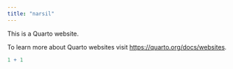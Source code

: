 ```yaml
---
title: "narsil"
---
```


This is a Quarto website.

To learn more about Quarto websites visit <https://quarto.org/docs/websites>.

```r
1 + 1
```
